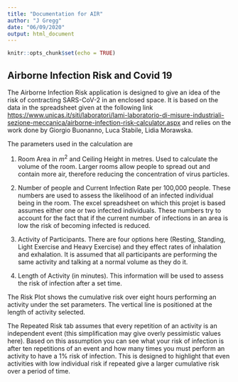 ```yaml
---
title: "Documentation for AIR"
author: "J Gregg"
date: "06/09/2020"
output: html_document
---
```


```r
knitr::opts_chunk$set(echo = TRUE)
```

## Airborne Infection Risk and Covid 19

The Airborne Infection Risk application is designed to give an idea of the risk of contracting SARS-CoV-2 in an enclosed space. It is based on the data in the spreadsheet given at the following link <https://www.unicas.it/siti/laboratori/lami-laboratorio-di-misure-industriali-sezione-meccanica/airborne-infection-risk-calculator.aspx> and relies on the work done by Giorgio Buonanno, Luca Stabile, Lidia Morawska.

The parameters used in the calculation are 

1. Room Area in $m^2$ and Ceiling Height in metres. Used to calculate the volume of the room. Larger rooms allow people to spread out and contain more air, therefore reducing the concentration of virus particles.

2. Number of people and Current Infection Rate per 100,000 people. These numbers are used to assess the likelihood of an infected individual being in the room. The excel spreadsheet on which this projet is based assumes either one or two infected individuals. These numbers try to account for the fact that if the current number of infections in an area is low the risk of becoming infected is reduced.

3. Activity of Participants. There are four options here (Resting, Standing, Light Exercise and Heavy Exercise) and they effect rates of inhalation and exhalation. It is assumed that all participants are performing the same activity and talking at a normal volume as they do it. 
 
4. Length of Activity (in minutes). This information will be used to assess the risk of infection after a set time.

The Risk Plot shows the cumulative risk over eight hours performing an activity under the set parameters. The vertical line is positioned at the length of activity selected.

The Repeated Risk tab assumes that every repetition of an activity is an independent event (this simplification may give overly pessimistic values here). Based on this assumption you can see what your risk of infection is after ten repetitions of an event and how many times you must perform an activity to have a 1% risk of infection. This is designed to highlight that even activities with low individual risk if repeated give a larger cumulative risk over a period of time.




